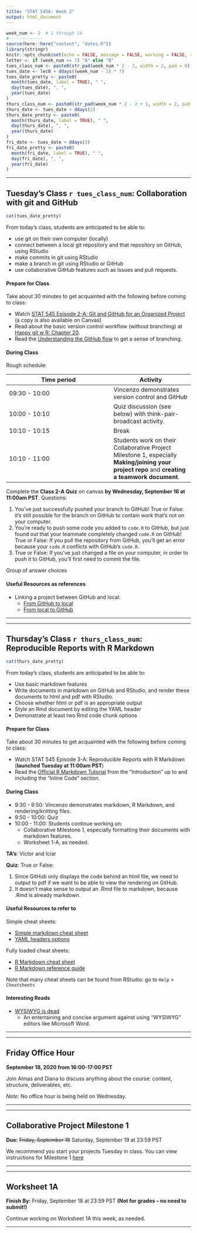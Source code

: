 ```yaml
---
title: "STAT 545A: Week 2"
output: html_document
---
```



  

```r
week_num <- 2  # 1 through 14
#-------------
source(here::here("content", "dates.R"))
library(stringr)
knitr::opts_chunk$set(echo = FALSE, message = FALSE, warning = FALSE, results = "asis")
letter <- if (week_num <= 7) "A" else "B"
tues_class_num <- paste0(str_pad(week_num * 2 - 2, width = 2, pad = 0), letter)
tues_date <- lec0 + ddays((week_num - 1) * 7)
tues_date_pretty <- paste0(
  month(tues_date, label = TRUE), " ", 
  day(tues_date), ", ", 
  year(tues_date)
)
thurs_class_num <- paste0(str_pad(week_num * 2 - 2 + 1, width = 2, pad = 0), letter)
thurs_date <- tues_date + ddays(2)
thurs_date_pretty <- paste0(
  month(thurs_date, label = TRUE), " ", 
  day(thurs_date), ", ", 
  year(thurs_date)
)
fri_date <- tues_date + ddays(3)
fri_date_pretty <- paste0(
  month(fri_date, label = TRUE), " ", 
  day(fri_date), ", ", 
  year(fri_date)
)
```


----- 

<!-- ******TUESDAY'S CLASS****** -->

## Tuesday's Class `r tues_class_num`: Collaboration with git and GitHub

```r
cat(tues_date_pretty)
```

From today's class, students are anticipated to be able to:

- use git on their own computer (locally)
- connect between a local git repository and that repository on GitHub, using RStudio
- make commits in git using RStudio
- make a branch in git using RStudio or GitHub
- use collaborative GitHub features such as Issues and pull requests.

#### Prepare for Class

Take about 30 minutes to get acquainted with the following before coming to class:

- Watch [STAT 545 Episode 2-A: Git and GitHub for an Organized Project](https://youtu.be/l2ftm-YwJs8) (a copy is also available on Canvas)
- Read about the basic version control workflow (without branching) at [Happy git w R: Chapter 20](https://happygitwithr.com/git-basics.html).
- Read the [Understanding the GitHub flow](https://guides.github.com/introduction/flow/) to get a sense of branching.


#### During Class

Rough schedule:

| Time period | Activity |
|-------------|----------|
| 09:30 - 10:00 | Vincenzo demonstrates version control and GitHub |
| 10:00 - 10:10 | Quiz discussion (see below) with think-pair-broadcast activity. |
| 10:10 - 10:15 | Break |
| 10:10 - 11:00 | Students work on their Collaborative Project Milestone 1, especially __Making/joining your project repo__ and __creating a teamwork document__. |

Complete the __Class 2-A Quiz__ on canvas __by Wednesday, September 16 at 11:00am PST__. Questions:

1. You've just successfully pushed your branch to GitHub! True or False: it's still possible for the branch on GitHub to contain work that's not on your computer.
2. You're ready to push some code you added to `code.R` to GitHub, but just found out that your teammate completely changed `code.R` on GitHub! True or False: If you pull the repository from GitHub, you'll get an error because your `code.R` conflicts with GitHub's `code.R`. 
3. True or False: If you've just changed a file on your computer, in order to push it to GitHub, you'll first need to commit the file. 

Group of answer choices


#### Useful Resources as references

- Linking a project between GitHub and local:
    - [From GitHub to local](https://happygitwithr.com/new-github-first.html)
    - [From local to GitHub](https://happygitwithr.com/existing-github-last.html)


-----

-----

<!-- ******THURSDAY'S CLASS****** -->

## Thursday's Class `r thurs_class_num`: Reproducible Reports with R Markdown

```r
cat(thurs_date_pretty)
```

From today's class, students are anticipated to be able to:

- Use basic markdown features
- Write documents in markdown on GitHub and RStudio, and render these documents to html and pdf with RStudio.
- Choose whether html or pdf is an appropriate output
- Style an Rmd document by editing the YAML header
- Demonstrate at least two Rmd code chunk options

#### Prepare for Class

Take about 30 minutes to get acquainted with the following before coming to class:

- Watch STAT 545 Episode 3-A: Reproducible Reports with R Markdown (**launched Tuesday at 11:00am PST**)
- Read the [Official R Markdown Tutorial](https://rmarkdown.rstudio.com/lesson-1.html) from the "Introduction" up to and including the "Inline Code" section.

#### During Class

- 9:30 - 9:50: Vincenzo demonstrates markdown, R Markdown, and rendering/knitting files.
- 9:50 - 10:00: Quiz
- 10:00 - 11:00: Students continue working on:
    - Collaborative Milestone 1, especially formatting their documents with markdown features.
    - Worksheet 1-A, as needed.
    
__TA's__: Victor and Icíar

__Quiz__: True or False:

1. Since GitHub only displays the code behind an html file, we need to output to pdf if we want to be able to view the rendering on GitHub. 
2. It doesn't make sense to output an .Rmd file to markdown, because .Rmd is already markdown. 

#### Useful Resources to refer to

Simple cheat sheets:

- [Simple markdown cheat sheet](https://guides.github.com/pdfs/markdown-cheatsheet-online.pdf)
- [YAML headers options](https://bookdown.org/yihui/rmarkdown/html-document.html)

Fully loaded cheat sheets:

- [R Markdown cheat sheet](https://rstudio.com/wp-content/uploads/2016/03/rmarkdown-cheatsheet-2.0.pdf)
- [R Markdown reference guide](https://rstudio.com/wp-content/uploads/2015/03/rmarkdown-reference.pdf?_ga=2.177968037.1059384083.1597196687-1784159993.1567907747)

Note that many cheat sheets can be found from RStudio: go to `Help` > `Cheatsheets`

#### Interesting Reads

- [WYSIWYG is dead](https://medium.com/@ayman/wysiwyg-is-dead-d225276ed53)
    - An entertaining and concise argument against using "WYSIWYG" editors like Microsoft Word.

-----

-----

## Friday Office Hour

__September 18, 2020 from 16:00-17:00 PST__

Join Almas and Diana to discuss anything about the course: content, structure, deliverables, etc. 

_Note_: No office hour is being held on Wednesday.

-----

-----

<!-- ******PROJECT****** -->

## Collaborative Project Milestone 1

**Due:** ~~Friday, September 18~~ Saturday, September 19  at 23:59 PST

We recommend you start your projects Tuesday in class. You can view instructions for Milestone 1 [here](https://github.com/UBC-STAT/stat545.stat.ubc.ca/blob/master/content/collaborative-project/milestone1/README.md#stat-545a-collaborative-project-milestone-1)

-----

-----

<!-- ******WORKSHEET****** -->

## Worksheet 1A

**Finish By:** Friday, September 18 at 23:59 PST **(Not for grades -- no need to submit!)**

Continue working on Worksheet 1A this week, as needed. 

-----

